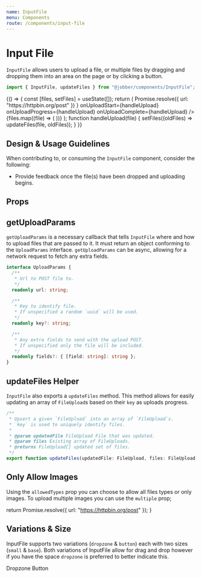```yaml
---
name: InputFile
menu: Components
route: /components/input-file
---
```



# Input File

<ComponentStatus stage="rc" responsive="yes" accessible="yes" />

`InputFile` allows users to upload a file, or multiple files by dragging and
dropping them into an area on the page or by clicking a button.

```ts
import { InputFile, updateFiles } from "@jobber/components/InputFile";
```

<Playground>
  {() => {
    const [files, setFiles] = useState([]);
    return (
      <Content>
        <InputFile
          allowMultiple={true}
          getUploadParams={() =>
            Promise.resolve({ url: "https://httpbin.org/post" })
          }
          onUploadStart={handleUpload}
          onUploadProgress={handleUpload}
          onUploadComplete={handleUpload}
        />
        {files.map((file) => (
          <FormatFile file={file} />
        ))}
      </Content>
    );
    function handleUpload(file) {
      setFiles((oldFiles) => updateFiles(file, oldFiles));
    }
  }}
</Playground>

## Design & Usage Guidelines

When contributing to, or consuming the `InputFile` component, consider the
following:

- Provide feedback once the file(s) have been dropped and uploading begins.

## Props

<Props of={InputFile} />

## getUploadParams

`getUploadParams` is a necessary callback that tells `InputFile` where and how
to upload files that are passed to it. It must return an object conforming to
the `UploadParams` interface. `getUploadParams` can be async, allowing for a
network request to fetch any extra fields.

```ts
interface UploadParams {
  /**
   * Url to POST file to.
   */
  readonly url: string;

  /**
   * Key to identify file.
   * If unspecified a random `uuid` will be used.
   */
  readonly key?: string;

  /**
   * Any extra fields to send with the upload POST.
   * If unspecified only the file will be included.
   */
  readonly fields?: { [field: string]: string };
}
```

## updateFiles Helper

`InputFile` also exports a `updateFiles` method. This method allows for easily
updating an array of `FileUpload`s based on their `key` as uploads progress.

```ts
/**
 * Upsert a given `FileUpload` into an array of `FileUpload`s.
 * `key` is used to uniquely identify files.
 *
 * @param updatedFile FileUpload File that was updated.
 * @param files Existing array of FileUploads.
 * @returns FileUpload[] updated set of files.
 */
export function updateFiles(updatedFile: FileUpload, files: FileUpload[]);
```

## Only Allow Images

Using the `allowedTypes` prop you can choose to allow all files types or only
images. To upload multiple images you can use the `multiple` prop;

  return Promise.resolve({ url: "https://httpbin.org/post" });
}

<Playground>
  <Content>
    <InputFile allowedTypes="images" getUploadParams={fetchUploadParams} />
    <InputFile
      allowedTypes="images"
      allowMultiple={true}
      getUploadParams={fetchUploadParams}
    />
  </Content>
</Playground>

## Variations & Size

InputFile supports two variations (`dropzone` & `button`) each with two sizes
(`small` & `base`). Both variations of InputFile allow for drag and drop however
if you have the space `dropzone` is preferred to better indicate this.

<Playground>
  <Content>
    <Heading level={2}>Dropzone</Heading>
    <InputFile getUploadParams={fetchUploadParams} />
    <InputFile size="small" getUploadParams={fetchUploadParams} />
    <Heading level={2}>Button</Heading>
    <InputFile variation="button" getUploadParams={fetchUploadParams} />
    <InputFile
      variation="button"
      size="small"
      getUploadParams={fetchUploadParams}
    />
  </Content>
</Playground>
